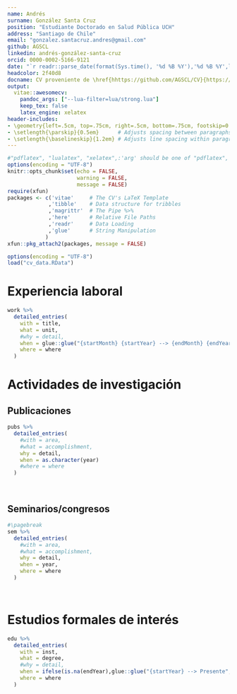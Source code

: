 ```yaml
---
name: Andrés
surname: González Santa Cruz
position: "Estudiante Doctorado en Salud Pública UCH"
address: "Santiago de Chile"
email: "gonzalez.santacruz.andres@gmail.com"
github: AGSCL
linkedin: andrés-gonzález-santa-cruz
orcid: 0000-0002-5166-9121
date: "`r readr::parse_date(format(Sys.time(), '%d %B %Y'),'%d %B %Y',locale=readr::locale('en'))`"
headcolor: 2f40d8
docname: CV proveniente de \href{hhttps://github.com/AGSCL/CV}{https://github.com/AGSCL/CV}
output: 
  vitae::awesomecv:
    pandoc_args: ["--lua-filter=lua/strong.lua"] 
    keep_tex: false
    latex_engine: xelatex   
header-includes:
- \geometry{left=.5cm, top=.75cm, right=.5cm, bottom=.75cm, footskip=0.5cm}
- \setlength{\parskip}{0.5em}      # Adjusts spacing between paragraphs
- \setlength{\baselineskip}{1.2em} # Adjusts line spacing within paragraphs
---
```


```r
#"pdflatex", "lualatex", "xelatex",:'arg' should be one of "pdflatex", "lualatex", "xelatex", "tectonic"
options(encoding = "UTF-8")
knitr::opts_chunk$set(echo = FALSE,
                      warning = FALSE,
                      message = FALSE)
require(xfun)
packages <- c('vitae'     # The CV's LaTeX Template
             ,'tibble'    # Data structure for tribbles
             ,'magrittr'  # The Pipe %>%
             ,'here'      # Relative File Paths
             ,'readr'     # Data Loading
             ,'glue'      # String Manipulation
            )
xfun::pkg_attach2(packages, message = FALSE)

options(encoding = "UTF-8")
load("cv_data.RData")

```

# Experiencia laboral
\fontsize{9pt}{1em}\color{text}
```r
work %>%
  detailed_entries(
    with = title,
    what = unit,
    #why = detail,
    when = glue::glue("{startMonth} {startYear} --> {endMonth} {endYear}",.na = ""),
    where = where
  )

```

# Actividades de investigación
## Publicaciones
\fontsize{9.5pt}{1.2em}\color{text}
```r
pubs %>%
  detailed_entries(
    #with = area,
    #what = accomplishment,
    why = detail,
    when = as.character(year)
    #where = where
  )
```

<br>

\vspace{0.4cm}

## Seminarios/congresos
\fontsize{9.5pt}{1.15em}\color{text}
```r
#\pagebreak
sem %>%
  detailed_entries(
    #with = area,
    #what = accomplishment,
    why = detail,
    when = year,
    where = where
  )
```

<br>

# Estudios formales de interés
\fontsize{9.5pt}{1.15em}\color{text}
```r
edu %>%
  detailed_entries(
    with = inst,
    what = degree,
    #why = detail,
    when = ifelse(is.na(endYear),glue::glue("{startYear} --> Presente",.na = ""),glue::glue("{startYear} --> {endYear}",.na = "")),
    where = where
  )
```

\pagebreak

\linebreak